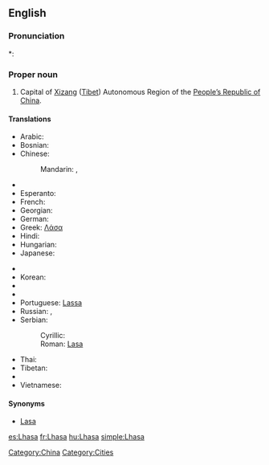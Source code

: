 ==English==
{{wikipedia}}

===Pronunciation===
*: {{rhymes|ɑːsə}}

===Proper noun===
{{en-proper noun}}

# Capital of [[Xizang]] ([[Tibet]]) Autonomous Region of the [[People's Republic of China|People’s Republic of China]].

====Translations====
{{trans-top|Capital of Xizang (Tibet)}}
* Arabic: {{t|ar|لاسا|f|tr=laasa|sc=Arab}}
* Bosnian: {{t-|bs|Lasa|f}}
* Chinese:
*: Mandarin: {{t|cmn|拉薩|sc=Hani|xs=Mandarin}},  {{t|cmn|拉萨|tr=Lāsà|sc=Hani|xs=Mandarin}}
* {{trreq|Dzongkha}}
* Esperanto: {{t|eo|Lasao|xs=Esperanto}}
* French: {{t+|fr|Lhassa}}
* Georgian: {{t|ka|ლჰასა|tr=lhasa|sc=Geor|xs=Georgian}}
* German: {{t-|de|Lhasa}}
* Greek: [[Λάσα]]
* Hindi: {{t|hi|ल्हासा|sc=Deva}}
* Hungarian: {{t+|hu|Lhásza}}
* Japanese: {{t|ja|ラサ|tr=Rasa|sc=Jpan}}
{{trans-mid}}
* {{trreq|Kashmiri}}
* Korean: {{t|ko|라싸|tr=Lassa|sc=Kore}}
* {{trreq|Mongolian}}
* {{trreq|Nepali}}
* Portuguese: [[Lassa]]
* Russian: {{t-|ru|Лхаса|f|tr=Lxása|sc=Cyrl}}, {{t-|ru|Ласа|f|tr=Lása|sc=Cyrl}}
* Serbian:
*: Cyrillic: {{t-|sr|Ласа|f|sc=Cyrl}}
*: Roman: [[Lasa#Serbian|Lasa]] {{f}}
* Thai: {{t|th|ลาซา|tr=laasaa|sc=Thai|xs=Thai}}
* Tibetan: {{t|bo|ལྷ་ས|sc=Tibt}}
* {{trreq|Urdu}}
* Vietnamese: {{t-|vi|Lhasa|xs=Vietnamese}}
{{trans-bottom}}

====Synonyms====
* [[Lasa]]

[[Category:China]]
[[Category:Cities]]

[[es:Lhasa]]
[[fr:Lhasa]]
[[hu:Lhasa]]
[[simple:Lhasa]]